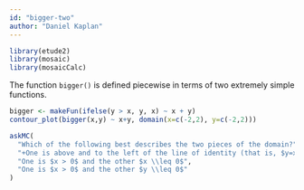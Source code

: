 ```yaml
---
id: "bigger-two"
author: "Daniel Kaplan"
---
```


```r
library(etude2)
library(mosaic)
library(mosaicCalc)
```


The function `bigger()` is defined piecewise in terms of two extremely simple functions.


```r
bigger <- makeFun(ifelse(y > x, y, x) ~ x + y)
contour_plot(bigger(x,y) ~ x+y, domain(x=c(-2,2), y=c(-2,2)))
```

```r
askMC(
  "Which of the following best describes the two pieces of the domain?",
  "+One is above and to the left of the line of identity (that is, $y=x$) and the other is below and to the right of that line.+",
  "One is $x > 0$ and the other $x \\leq 0$",
  "One is $x > 0$ and the other $y \\leq 0$"
)
```
